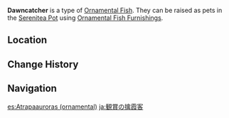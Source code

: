 {{About|the [[furnishing]]|the fish|Dawncatcher}}
{{Furnishing Infobox
|title          = Dawncatcher
|id             = 379005
|image          = Item Ornamental Dawncatcher.png
|category       = Ornamental Fish
|quality        = 4
|adeptal_energy = 
|load           = 
|description    = A valuable Ornamental Fish that may be kept as a pet in the [[Pool of Sapphire Grace]] and [[Shaded Clarity]].<br />{{Item Description|Dawncatcher}}
}}
'''Dawncatcher''' is a type of [[Ornamental Fish]]. They can be raised as pets in the [[Serenitea Pot]] using [[Ornamental Fish Furnishings]].

==Location==
{{transclude|Dawncatcher|Location}}

==Change History==
{{Change History|2.1}}

==Navigation==
{{Furnishing Navbox/Subsystems|fish pond}}

[[es:Atrapaauroras (ornamental)]]
[[ja:観賞の擒霞客]]